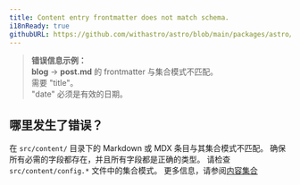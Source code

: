 ```yaml
---
title: Content entry frontmatter does not match schema.
i18nReady: true
githubURL: https://github.com/withastro/astro/blob/main/packages/astro/src/core/errors/errors-data.ts
---
```


> **错误信息示例：**<br/>
**blog** → **post.md** 的 frontmatter 与集合模式不匹配。<br/>
需要 "title"。<br/>
"date" 必须是有效的日期。

## 哪里发生了错误？

在 `src/content/` 目录下的 Markdown 或 MDX 条目与其集合模式不匹配。
确保所有必需的字段都存在，并且所有字段都是正确的类型。
请检查 `src/content/config.*` 文件中的集合模式。
更多信息，请参阅[内容集合](/zh-cn/guides/content-collections/)




